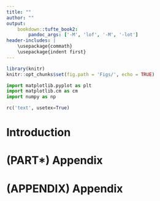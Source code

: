 ```yaml
---
title: ""
author: ""
output:
    bookdown::tufte_book2:
        pandoc_args: ['-M', 'lof', '-M', '-lot']
header-includes: |
    \usepackage{commath}
    \usepackage{indent first}
---
```


```r

library(knitr)
knitr::opt_chunks$set(fig.path = 'Figs/', echo = TRUE)

```

```python
import matplotlib.pyplot as plt
import matplotlib.cm as cm
import numpy as np

rc('text', usetex=True)
```

# Introduction

# (PART\*) Appendix {-}

# (APPENDIX) Appendix {-}